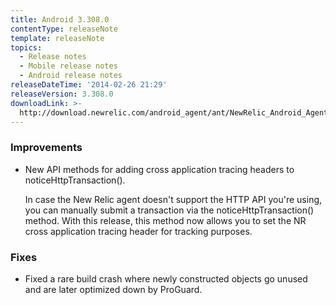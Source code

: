 ```yaml
---
title: Android 3.308.0
contentType: releaseNote
template: releaseNote
topics:
  - Release notes
  - Mobile release notes
  - Android release notes
releaseDateTime: '2014-02-26 21:29'
releaseVersion: 3.308.0
downloadLink: >-
  http://download.newrelic.com/android_agent/ant/NewRelic_Android_Agent_3.308.0.zip
---
```


### Improvements

* New API methods for adding cross application tracing headers to noticeHttpTransaction().

  In case the New Relic agent doesn't support the HTTP API you're using, you can manually submit a transaction via the noticeHttpTransaction() method. With this release, this method now allows you to set the NR cross application tracing header for tracking purposes.

### Fixes

* Fixed a rare build crash where newly constructed objects go unused and are later optimized down by ProGuard.
